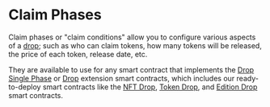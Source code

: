 # Claim Phases

Claim phases or "claim conditions" allow you to configure various aspects of a [drop](/glossary/drop); such as who can claim tokens,
how many tokens will be released, the price of each token, release date, etc.

They are available to use for any smart contract that implements the [Drop Single Phase](/contracts/build/extensions/general/DropSinglePhase)
or [Drop](/contracts/build/extensions/general/Drop) extension smart contracts, which includes our ready-to-deploy smart contracts like the
[NFT Drop](https://thirdweb.com/thirdweb.eth/DropERC721), [Token Drop](https://thirdweb.com/thirdweb.eth/DropERC20), and [Edition Drop](https://thirdweb.com/thirdweb.eth/DropERC1155) smart contracts.
